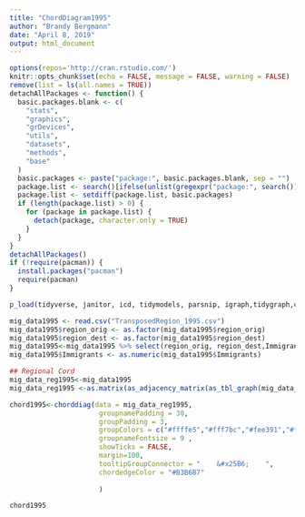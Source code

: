 ```yaml
---
title: "ChordDiagram1995"
author: "Brandy Bergmann"
date: "April 8, 2019"
output: html_document
---
```


```r
options(repos='http://cran.rstudio.com/')
knitr::opts_chunk$set(echo = FALSE, message = FALSE, warning = FALSE)
remove(list = ls(all.names = TRUE))
detachAllPackages <- function() {
  basic.packages.blank <- c(
    "stats",
    "graphics",
    "grDevices",
    "utils",
    "datasets",
    "methods",
    "base"
  )
  basic.packages <- paste("package:", basic.packages.blank, sep = "")
  package.list <- search()[ifelse(unlist(gregexpr("package:", search())) == 1, TRUE, FALSE)]
  package.list <- setdiff(package.list, basic.packages)
  if (length(package.list) > 0) {
    for (package in package.list) {
      detach(package, character.only = TRUE)
    }
  }
}
detachAllPackages()
if (!require(pacman)) {
  install.packages("pacman")
  require(pacman)
}

p_load(tidyverse, janitor, icd, tidymodels, parsnip, igraph,tidygraph,circlize,chorddiag)
```




```r
mig_data1995 <- read.csv("TransposedRegion_1995.csv")
mig_data1995$region_orig <- as.factor(mig_data1995$region_orig)
mig_data1995$region_dest <- as.factor(mig_data1995$region_dest)
mig_data1995<-mig_data1995 %>% select(region_orig, region_dest,Immigrants )
mig_data1995$Immigrants <- as.numeric(mig_data1995$Immigrants)
```


```r

## Regional Cord
mig_data_reg1995<-mig_data1995 
mig_data_reg1995 <-as.matrix(as_adjacency_matrix(as_tbl_graph(mig_data_reg1995), attr ="Immigrants"))

```

```r
chord1995<-chorddiag(data = mig_data_reg1995,
                      groupnamePadding = 30,
                      groupPadding = 3,
                      groupColors = c("#ffffe5","#fff7bc","#fee391","#fec44f","#fe9929","#ec7014","#cc4c02","#8c2d04"),
                      groupnameFontsize = 9 ,
                      showTicks = FALSE,
                      margin=100,
                      tooltipGroupConnector = "    &#x25B6;    ",
                      chordedgeColor = "#B3B6B7"
                      
                      )

chord1995
```
